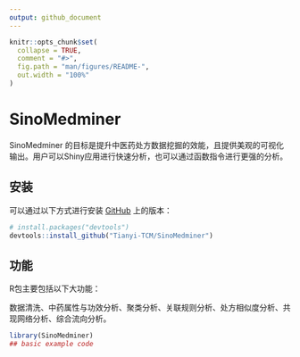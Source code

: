 ```yaml
---
output: github_document
---
```


<!-- README.md is generated from README.Rmd. Please edit that file -->

```r
knitr::opts_chunk$set(
  collapse = TRUE,
  comment = "#>",
  fig.path = "man/figures/README-",
  out.width = "100%"
)
```

# SinoMedminer

<!-- badges: start -->

<!-- badges: end -->

SinoMedminer 的目标是提升中医药处方数据挖掘的效能，且提供美观的可视化输出。用户可以Shiny应用进行快速分析，也可以通过函数指令进行更强的分析。

## 安装

可以通过以下方式进行安装 [GitHub](https://github.com/) 上的版本：

``` r
# install.packages("devtools")
devtools::install_github("Tianyi-TCM/SinoMedminer")
```

## 功能

R包主要包括以下大功能：

数据清洗、中药属性与功效分析、聚类分析、关联规则分析、处方相似度分析、共现网络分析、综合流向分析。

```r
library(SinoMedminer)
## basic example code
```
